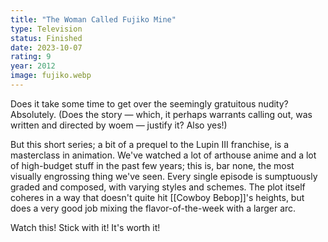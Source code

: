 ```yaml
---
title: "The Woman Called Fujiko Mine"
type: Television
status: Finished
date: 2023-10-07
rating: 9
year: 2012
image: fujiko.webp
---
```


Does it take some time to get over the seemingly gratuitous nudity? Absolutely. (Does the story — which, it perhaps warrants calling out, was
written and directed by woem — justify it? Also yes!)

But this short series; a bit of a prequel to the Lupin III franchise, is a masterclass in animation. We've watched a lot of arthouse anime
and a lot of high-budget stuff in the past few years; this is, bar none, the most visually engrossing thing we've seen. Every single episode
is sumptuously graded and composed, with varying styles and schemes. The plot itself coheres in a way that doesn't quite hit [[Cowboy Bebop]]'s
heights, but does a very good job mixing the flavor-of-the-week with a larger arc.

Watch this! Stick with it! It's worth it!
